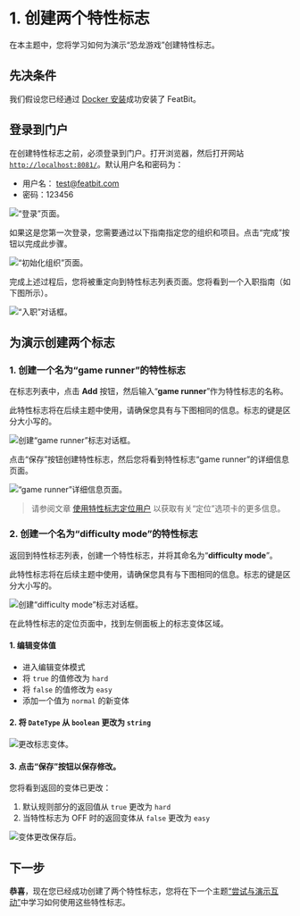 
# 1. 创建两个特性标志

在本主题中，您将学习如何为演示“恐龙游戏”创建特性标志。

## 先决条件

我们假设您已经通过 [Docker 安装](../installation/full-installation.md)成功安装了 FeatBit。

## 登录到门户

在创建特性标志之前，必须登录到门户。打开浏览器，然后打开网站 [`http://localhost:8081/`](http://localhost:8081/)。默认用户名和密码为：

* 用户名： test@featbit.com
* 密码：123456

![“登录”页面。](../getting-started/assets/create-2-feature-flag/001-login.png)

如果这是您第一次登录，您需要通过以下指南指定您的组织和项目。点击“完成”按钮以完成此步骤。

![“初始化组织”页面。](../getting-started/assets/create-2-feature-flag/002-init-org.webp)

完成上述过程后，您将被重定向到特性标志列表页面。您将看到一个入职指南（如下图所示）。

![“入职”对话框。](../getting-started/assets/create-2-feature-flag/003.webp)

## 为演示创建两个标志

### 1. 创建一个名为“game runner”的特性标志

在标志列表中，点击 **Add** 按钮，然后输入“**game runner**”作为特性标志的名称。

<Callout type="info" emoji="ℹ️">
  此特性标志将在后续主题中使用，请确保您具有与下图相同的信息。标志的键是区分大小写的。
</Callout>

![创建“game runner”标志对话框。](../getting-started/assets/create-2-feature-flag/004.webp)

点击“保存”按钮创建特性标志，然后您将看到特性标志“game runner”的详细信息页面。

![“game runner”详细信息页面。](../getting-started/assets/create-2-feature-flag/005.webp)

> 请参阅文章 [使用特性标志定位用户](../feature-flags/targeting-users-with-flags/) 以获取有关“定位”选项卡的更多信息。

### 2. 创建一个名为“difficulty mode”的特性标志

返回到特性标志列表，创建一个特性标志，并将其命名为“**difficulty mode**”。

<Callout type="info" emoji="ℹ️">
  此特性标志将在后续主题中使用，请确保您具有与下图相同的信息。标志的键是区分大小写的。
</Callout>

![创建“difficulty mode”标志对话框。](../getting-started/assets/create-2-feature-flag/006.webp)

在此特性标志的定位页面中，找到左侧面板上的标志变体区域。

#### 1. 编辑变体值

* 进入编辑变体模式
* 将 `true` 的值修改为 `hard`
* 将 `false` 的值修改为 `easy`
* 添加一个值为 `normal` 的新变体

#### 2. 将 `DateType` 从 `boolean` 更改为 `string`

![更改标志变体。](../getting-started/assets/create-2-feature-flag/007.webp)

#### 3. 点击“保存”按钮以保存修改。

您将看到返回的变体已更改：

1. 默认规则部分的返回值从 `true` 更改为 `hard`
2. 当特性标志为 OFF 时的返回变体从 `false` 更改为 `easy`

![变体更改保存后。](../getting-started/assets/create-2-feature-flag/008.png)

## 下一步

**恭喜**，现在您已经成功创建了两个特性标志，您将在下一个主题[“尝试与演示互动”](try-interacting-with-the-demo.md)中学习如何使用这些特性标志。

